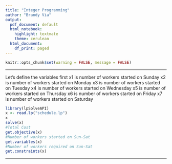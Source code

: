 ---
title: "Integer Programming"
author: "Brandy Via"
output:
  pdf_document: default
  html_notebook:
    highlight: textmate
    theme: cerulean
  html_document:
    df_print: paged
---

```{r setup, include=FALSE}
knitr::opts_chunk$set(warning = FALSE, message = FALSE)
```

***
Let's define the variables first
x1 is number of workers started on Sunday
x2 is number of workers started on Monday
x3 is number of workers started on Tuesday
x4 is number of workers started on Wednesday
x5 is number of workers started on Thursday
x6 is number of workers started on Friday
x7 is number of workers started on Saturday

```{r}
library(lpSolveAPI)
x <- read.lp("schedule.lp")
x
solve(x)
#Total Cost
get.objective(x)
#Number of workers started on Sun-Sat
get.variables(x)
#Number of workers required on Sun-Sat
get.constraints(x)
```

***

